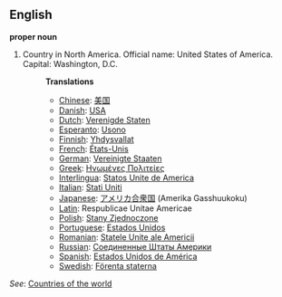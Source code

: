 ==English==

'''proper noun'''

# Country in North America. Official name: United States of America. Capital: Washington, D.C.
#:'''Translations'''
#:*[[Chinese]]: [[美国]]
#:*[[Danish]]: [[USA]]
#:*[[Dutch]]: [[Verenigde Staten]]
#:*[[Esperanto]]: [[Usono]]
#:*[[Finnish]]: [[Yhdysvallat]]
#:*[[French]]: [[États-Unis]]
#:*[[German]]: [[Vereinigte Staaten]]
#:*[[Greek]]: [[Ηνωμένες Πολιτείες]]
#:*[[Interlingua]]: [[Statos Unite de America]]
#:*[[Italian]]: [[Stati Uniti]]
#:*[[Japanese]]: [[アメリカ合衆国]] (Amerika Gasshuukoku)
#:*[[Latin]]: Respublicae Unitae Americae
#:*[[Polish]]: [[Stany Zjednoczone]]
#:*[[Portuguese]]: [[Estados Unidos]]
#:*[[Romanian]]: [[Statele Unite ale Americii]]
#:*[[Russian]]: [[Соединенные Штаты Америки]]
#:*[[Spanish]]: [[Estados Unidos de América]]
#:*[[Swedish]]: [[Förenta staterna]]

''See'': [[Countries of the world]]